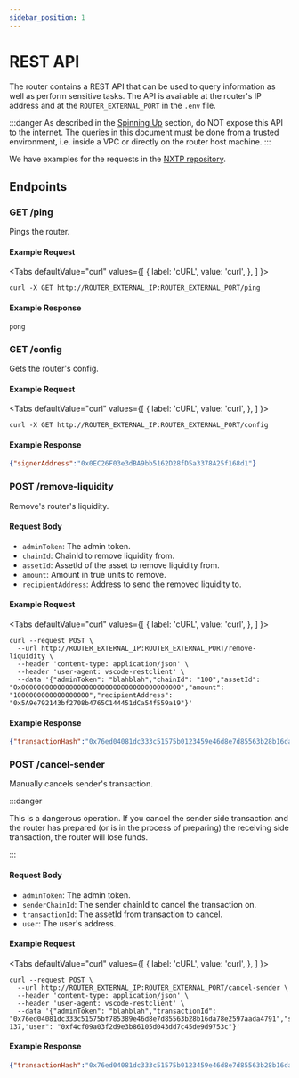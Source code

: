 ```yaml
---
sidebar_position: 1
---
```


# REST API

The router contains a REST API that can be used to query information as well as perform sensitive tasks. The API is available at the router's IP address and at the `ROUTER_EXTERNAL_PORT` in the `.env` file.

:::danger
As described in the [Spinning Up](../guides/spinning-up) section, do NOT expose this API to the internet. The queries in this document must be done from a trusted environment, i.e. inside a VPC or directly on the router host machine.
:::

We have examples for the requests in the [NXTP repository](https://github.com/connext/nxtp/blob/main/packages/router/example.http).

## Endpoints

### GET /ping

Pings the router.

#### Example Request


<Tabs
  defaultValue="curl"
  values={[
    { label: 'cURL', value: 'curl', },
  ]
}>
<TabItem value="curl">

```shell
curl -X GET http://ROUTER_EXTERNAL_IP:ROUTER_EXTERNAL_PORT/ping
```

</TabItem>
</Tabs>

#### Example Response

```
pong
```

### GET /config

Gets the router's config.

#### Example Request

<Tabs
  defaultValue="curl"
  values={[
    { label: 'cURL', value: 'curl', },
  ]
}>
<TabItem value="curl">

```shell
curl -X GET http://ROUTER_EXTERNAL_IP:ROUTER_EXTERNAL_PORT/config
```

</TabItem>
</Tabs>

#### Example Response

```json
{"signerAddress":"0x0EC26F03e3dBA9bb5162D28fD5a3378A25f168d1"}
```

### POST /remove-liquidity

Remove's router's liquidity.

#### Request Body

- `adminToken`: The admin token.
- `chainId`: ChainId to remove liquidity from.
- `assetId`: AssetId of the asset to remove liquidity from.
- `amount`: Amount in true units to remove.
- `recipientAddress`: Address to send the removed liquidity to.

#### Example Request

<Tabs
  defaultValue="curl"
  values={[
    { label: 'cURL', value: 'curl', },
  ]
}>
<TabItem value="curl">

```shell
curl --request POST \
  --url http://ROUTER_EXTERNAL_IP:ROUTER_EXTERNAL_PORT/remove-liquidity \
  --header 'content-type: application/json' \
  --header 'user-agent: vscode-restclient' \
  --data '{"adminToken": "blahblah","chainId": "100","assetId": "0x0000000000000000000000000000000000000000","amount": "1000000000000000000","recipientAddress": "0x5A9e792143bf2708b4765C144451dCa54f559a19"}'
```

</TabItem>
</Tabs>

#### Example Response

```json
{"transactionHash":"0x76ed04081dc333c51575b0123459e46d8e7d85563b28b16da78e2597aada4791"}
```

### POST /cancel-sender

Manually cancels sender's transaction.

:::danger

This is a dangerous operation. If you cancel the sender side transaction and the router has prepared (or is in the process of preparing) the receiving side transaction, the router will lose funds.

:::

#### Request Body

- `adminToken`: The admin token.
- `senderChainId`: The sender chainId to cancel the transaction on.
- `transactionId`: The assetId from transaction to cancel.
- `user`: The user's address.

#### Example Request

<Tabs
  defaultValue="curl"
  values={[
    { label: 'cURL', value: 'curl', },
  ]
}>
<TabItem value="curl">

```shell
curl --request POST \
  --url http://ROUTER_EXTERNAL_IP:ROUTER_EXTERNAL_PORT/cancel-sender \
  --header 'content-type: application/json' \
  --header 'user-agent: vscode-restclient' \
  --data '{"adminToken": "blahblah","transactionId": "0x76ed04081dc333c51575bf785389e46d8e7d85563b28b16da78e2597aada4791","senderChainId": 137,"user": "0xf4cf09a03f2d9e3b86105d043dd7c45de9d9753c"}'
```

</TabItem>
</Tabs>

#### Example Response

```json
{"transactionHash":"0x76ed04081dc333c51575b0123459e46d8e7d85563b28b16da78e2597aada4791"}
```